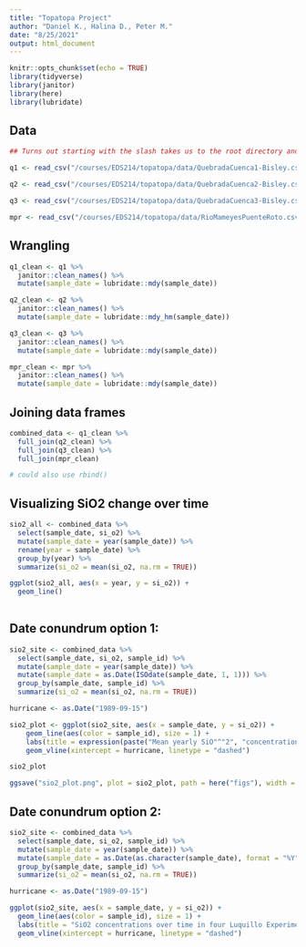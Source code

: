 ```yaml
---
title: "Topatopa Project"
author: "Daniel K., Halina D., Peter M."
date: "8/25/2021"
output: html_document
---
```


```r
knitr::opts_chunk$set(echo = TRUE)
library(tidyverse)
library(janitor)
library(here)
library(lubridate)
```

## Data 

```r
## Turns out starting with the slash takes us to the root directory and we can go down the file path from there... getting the dot dots to work was cool too though.

q1 <- read_csv("/courses/EDS214/topatopa/data/QuebradaCuenca1-Bisley.csv", na = c("-9999", ""))

q2 <- read_csv("/courses/EDS214/topatopa/data/QuebradaCuenca2-Bisley.csv", na = c("-9999", ""))

q3 <- read_csv("/courses/EDS214/topatopa/data/QuebradaCuenca3-Bisley.csv", na = c("-9999", ""))

mpr <- read_csv("/courses/EDS214/topatopa/data/RioMameyesPuenteRoto.csv", na = c("-9999", ""))
```

## Wrangling

```r
q1_clean <- q1 %>%
  janitor::clean_names() %>% 
  mutate(sample_date = lubridate::mdy(sample_date)) 

q2_clean <- q2 %>%
  janitor::clean_names() %>% 
  mutate(sample_date = lubridate::mdy_hm(sample_date)) 

q3_clean <- q3 %>%
  janitor::clean_names() %>% 
  mutate(sample_date = lubridate::mdy(sample_date)) 

mpr_clean <- mpr %>%
  janitor::clean_names() %>% 
  mutate(sample_date = lubridate::mdy(sample_date)) 
```

## Joining data frames

```r
combined_data <- q1_clean %>% 
  full_join(q2_clean) %>% 
  full_join(q3_clean) %>% 
  full_join(mpr_clean)

# could also use rbind()
```


## Visualizing SiO2 change over time

```r
sio2_all <- combined_data %>% 
  select(sample_date, si_o2) %>% 
  mutate(sample_date = year(sample_date)) %>% 
  rename(year = sample_date) %>% 
  group_by(year) %>% 
  summarize(si_o2 = mean(si_o2, na.rm = TRUE))

ggplot(sio2_all, aes(x = year, y = si_o2)) +
  geom_line()
  
```

## Date conundrum option 1:

```r
sio2_site <- combined_data %>% 
  select(sample_date, si_o2, sample_id) %>% 
  mutate(sample_date = year(sample_date)) %>%
  mutate(sample_date = as.Date(ISOdate(sample_date, 1, 1))) %>% 
  group_by(sample_date, sample_id) %>%
  summarize(si_o2 = mean(si_o2, na.rm = TRUE))

hurricane <- as.Date("1989-09-15")

sio2_plot <- ggplot(sio2_site, aes(x = sample_date, y = si_o2)) +
    geom_line(aes(color = sample_id), size = 1) +
    labs(title = expression(paste("Mean yearly SiO"^"2", "concentrations")), x = "Year", y = expression(paste("SiO"^"2", "(mg/L"^"-1", ")")), color = "Site") +
    geom_vline(xintercept = hurricane, linetype = "dashed")

sio2_plot

ggsave("sio2_plot.png", plot = sio2_plot, path = here("figs"), width = 4, height = 2)
```

## Date conundrum option 2:

```r
sio2_site <- combined_data %>% 
  select(sample_date, si_o2, sample_id) %>% 
  mutate(sample_date = year(sample_date)) %>%
  mutate(sample_date = as.Date(as.character(sample_date), format = "%Y")) %>% 
  group_by(sample_date, sample_id) %>%
  summarize(si_o2 = mean(si_o2, na.rm = TRUE))

hurricane <- as.Date("1989-09-15")

ggplot(sio2_site, aes(x = sample_date, y = si_o2)) +
  geom_line(aes(color = sample_id), size = 1) +
  labs(title = "SiO2 concentrations over time in four Luquillo Experimental \n Forest watershed study sites") +
  geom_vline(xintercept = hurricane, linetype = "dashed")
```

